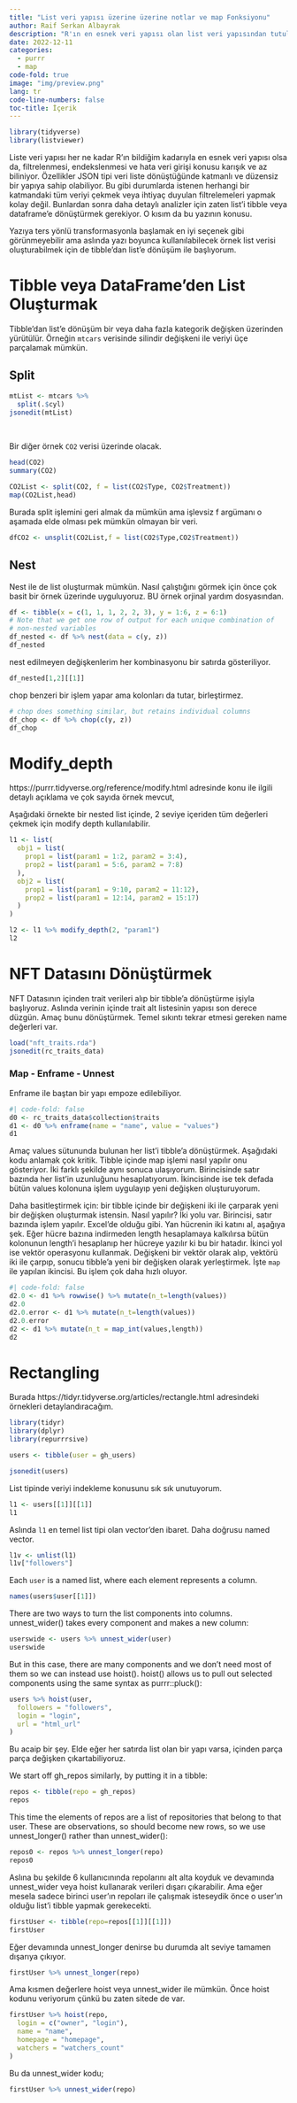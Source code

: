 ```yaml
---
title: "List veri yapısı üzerine üzerine notlar ve map Fonksiyonu"
author: Raif Serkan Albayrak
description: "R'ın en esnek veri yapısı olan list veri yapısından tutulan veriye ulaşma, formatlama ve dönüştürme üzerine en sık kullandığım yöntemleri yazıyorum."
date: 2022-12-11
categories:
  - purrr
  - map
code-fold: true
image: "img/preview.png"
lang: tr
code-line-numbers: false
toc-title: İçerik
---
```


```r
library(tidyverse)
library(listviewer)
```

Liste veri yapısı her ne kadar R'ın bildiğim kadarıyla en esnek veri yapısı olsa da, filtrelenmesi, endekslenmesi ve hata veri girişi konusu karışık ve az biliniyor. Özellikler JSON tipi veri liste dönüştüğünde katmanlı ve düzensiz bir yapıya sahip olabiliyor. Bu gibi durumlarda istenen herhangi bir katmandaki tüm veriyi çekmek veya ihtiyaç duyulan filtrelemeleri yapmak kolay değil. Bunlardan sonra daha detaylı analizler için zaten list'i tibble veya dataframe'e dönüştürmek gerekiyor. O kısım da bu yazının konusu.

Yazıya ters yönlü transformasyonla başlamak en iyi seçenek gibi görünmeyebilir ama aslında yazı boyunca kullanılabilecek örnek list verisi oluşturabilmek için de tibble'dan list'e dönüşüm ile başlıyorum.

# Tibble veya DataFrame'den List Oluşturmak

Tibble'dan list'e dönüşüm bir veya daha fazla kategorik değişken üzerinden yürütülür. Örneğin `mtcars` verisinde silindir değişkeni ile veriyi üçe parçalamak mümkün.

## Split

```r
mtList <- mtcars %>%
  split(.$cyl)
jsonedit(mtList)
```

<br>

Bir diğer örnek `CO2` verisi üzerinde olacak.

```r
head(CO2)
summary(CO2)
```

```r
CO2List <- split(CO2, f = list(CO2$Type, CO2$Treatment))
map(CO2List,head)
```

Burada split işlemini geri almak da mümkün ama işlevsiz f argümanı o aşamada elde olması pek mümkün olmayan bir veri.

```r
dfCO2 <- unsplit(CO2List,f = list(CO2$Type,CO2$Treatment))
```

## Nest

Nest ile de list oluşturmak mümkün. Nasıl çalıştığını görmek için önce çok basit bir örnek üzerinde uyguluyoruz. BU örnek orjinal yardım dosyasından.

```r
df <- tibble(x = c(1, 1, 1, 2, 2, 3), y = 1:6, z = 6:1)
# Note that we get one row of output for each unique combination of
# non-nested variables
df_nested <- df %>% nest(data = c(y, z))
df_nested
```

nest edilmeyen değişkenlerim her kombinasyonu bir satırda gösteriliyor.

```r
df_nested[1,2][[1]]
```

chop benzeri bir işlem yapar ama kolonları da tutar, birleştirmez.

```r
# chop does something similar, but retains individual columns
df_chop <- df %>% chop(c(y, z))
df_chop
```

# Modify_depth

https://purrr.tidyverse.org/reference/modify.html adresinde konu ile ilgili detaylı açıklama ve çok sayıda örnek mevcut,

Aşağıdaki örnekte bir nested list içinde, 2 seviye içeriden tüm değerleri çekmek için modify depth kullanılabilir.

```r
l1 <- list(
  obj1 = list(
    prop1 = list(param1 = 1:2, param2 = 3:4),
    prop2 = list(param1 = 5:6, param2 = 7:8)
  ),
  obj2 = list(
    prop1 = list(param1 = 9:10, param2 = 11:12),
    prop2 = list(param1 = 12:14, param2 = 15:17)
  )
)

l2 <- l1 %>% modify_depth(2, "param1")
l2
```

# NFT Datasını Dönüştürmek

NFT Datasının içinden trait verileri alıp bir tibble'a dönüştürme işiyla başlıyoruz. Aslında verinin içinde trait alt listesinin yapısı son derece düzgün. Amaç bunu dönüştürmek. Temel sıkıntı tekrar etmesi gereken name değerleri var.

```r

load("nft_traits.rda")
jsonedit(rc_traits_data)
```

### Map - Enframe - Unnest

Enframe ile baştan bir yapı empoze edilebiliyor.

```r
#| code-fold: false
d0 <- rc_traits_data$collection$traits
d1 <- d0 %>% enframe(name = "name", value = "values")
d1
```

Amaç values sütununda bulunan her list'i tibble'a dönüştürmek. Aşağıdaki kodu anlamak çok kritik. Tibble içinde map işlemi nasıl yapılır onu gösteriyor. İki farklı şekilde aynı sonuca ulaşıyorum. Birincisinde satır bazında her list'in uzunluğunu hesaplatıyorum. İkincisinde ise tek defada bütün values kolonuna işlem uygulayıp yeni değişken oluşturuyorum.

Daha basitleştirmek için: bir tibble içinde bir değişkeni iki ile çarparak yeni bir değişken oluşturmak istensin. Nasıl yapılır? İki yolu var. Birincisi, satır bazında işlem yapılır. Excel'de olduğu gibi. Yan hücrenin iki katını al, aşağıya şek. Eğer hücre bazına indirmeden length hesaplamaya kalkılırsa bütün kolonunun length'i hesaplanıp her hücreye yazılır ki bu bir hatadır. İkinci yol ise vektör operasyonu kullanmak. Değişkeni bir vektör olarak alıp, vektörü iki ile çarpıp, sonucu tibble'a yeni bir değişken olarak yerleştirmek. İşte `map` ile yapılan ikincisi. Bu işlem çok daha hızlı oluyor.

```r
#| code-fold: false
d2.0 <- d1 %>% rowwise() %>% mutate(n_t=length(values))
d2.0
d2.0.error <- d1 %>% mutate(n_t=length(values))
d2.0.error
d2 <- d1 %>% mutate(n_t = map_int(values,length))
d2
```

# Rectangling

Burada https://tidyr.tidyverse.org/articles/rectangle.html adresindeki örnekleri detaylandıracağım.


```r
library(tidyr)
library(dplyr)
library(repurrrsive)
```


```r
users <- tibble(user = gh_users)
```

```r
jsonedit(users)
```

List tipinde veriyi indekleme konusunu sık sık unutuyorum.

```r
l1 <- users[[1]][[1]]
l1
```

Aslında `l1` en temel list tipi olan vector'den ibaret. Daha doğrusu named vector. 

```r
l1v <- unlist(l1)
l1v["followers"]
```


Each `user` is a named list, where each element represents a column.
```r
names(users$user[[1]])
```

There are two ways to turn the list components into columns. unnest_wider() takes every component and makes a new column:
```r
userswide <- users %>% unnest_wider(user)
userswide
```


But in this case, there are many components and we don’t need most of them so we can instead use hoist(). hoist() allows us to pull out selected components using the same syntax as purrr::pluck():

```r
users %>% hoist(user, 
  followers = "followers", 
  login = "login", 
  url = "html_url"
)

```

Bu acaip bir şey. Elde eğer her satırda list olan bir yapı varsa, içinden parça parça değişken çıkartabiliyoruz. 

We start off gh_repos similarly, by putting it in a tibble:

```r
repos <- tibble(repo = gh_repos)
repos
```

This time the elements of repos are a list of repositories that belong to that user. These are observations, so should become new rows, so we use unnest_longer() rather than unnest_wider():

```r
repos0 <- repos %>% unnest_longer(repo)
repos0
```

Aslına bu şekilde 6 kullanıcınında repolarını alt alta koyduk ve devamında unnest_wider veya hoist kullanarak verileri dışarı çıkarabilir. Ama eğer mesela sadece birinci user'ın repoları ile çalışmak isteseydik önce o user'ın olduğu list'i tibble yapmak gerekecekti. 

```r
firstUser <- tibble(repo=repos[[1]][[1]])
firstUser

```
Eğer devamında unnest_longer denirse bu durumda alt seviye tamamen dışarıya çıkıyor.

```r
firstUser %>% unnest_longer(repo)
```
Ama kısmen değerlere hoist veya unnest_wider ile mümkün. Önce hoist kodunu veriyorum çünkü bu zaten sitede de var.

```r
firstUser %>% hoist(repo, 
  login = c("owner", "login"), 
  name = "name",
  homepage = "homepage",
  watchers = "watchers_count"
)
```
Bu da unnest_wider kodu;

```r
firstUser %>% unnest_wider(repo)
```

